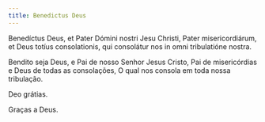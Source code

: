 ```yaml
---
title: Benedictus Deus
---
```


<div class="side-by-side not-content">

Benedíctus Deus, et Pater Dómini nostri Jesu Christi, Pater misericordiárum, et Deus totíus consolationis, qui consolátur nos in omni tribulatióne nostra.

Bendito seja Deus, e Pai de nosso Senhor Jesus Cristo, Pai de misericórdias e Deus de todas as consolações, O qual nos consola em toda nossa tribulação.

Deo grátias.

Graças a Deus.

</div>

